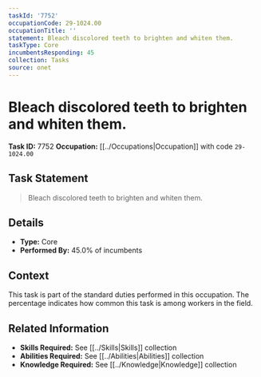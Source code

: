 ```yaml
---
taskId: '7752'
occupationCode: 29-1024.00
occupationTitle: ''
statement: Bleach discolored teeth to brighten and whiten them.
taskType: Core
incumbentsResponding: 45
collection: Tasks
source: onet
---
```

# Bleach discolored teeth to brighten and whiten them.

**Task ID:** 7752
**Occupation:** [[../Occupations|Occupation]] with code `29-1024.00`

## Task Statement

> Bleach discolored teeth to brighten and whiten them.

## Details

- **Type:** Core
- **Performed By:** 45.0% of incumbents

## Context

This task is part of the standard duties performed in this occupation. The percentage indicates how common this task is among workers in the field.

## Related Information

- **Skills Required:** See [[../Skills|Skills]] collection
- **Abilities Required:** See [[../Abilities|Abilities]] collection
- **Knowledge Required:** See [[../Knowledge|Knowledge]] collection
